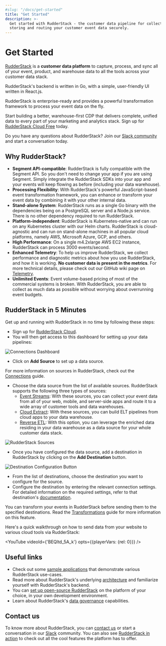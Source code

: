 ```yaml
---
#slug: "/docs/get-started"
title: "Get Started"
description: >-
  Get started with RudderStack - the customer data pipeline for collecting,
  storing and routing your customer event data securely.
---
```


# Get Started

[RudderStack](https://rudderstack.com/) is a **customer data platform** to capture, process, and sync all of your event, product, and warehouse data to all the tools across your customer data stack.

RudderStack's backend is written in Go, with a simple, user-friendly UI written in React.js.

RudderStack is enterprise-ready and provides a powerful transformation framework to process your event data on the fly.

<div class="successBlock">

Start building a better, warehouse-first CDP that delivers complete, unified data to every part of your marketing and analytics stack. Sign up for <a href="https://app.rudderstack.com/signup?type=freetrial">RudderStack Cloud Free</a> today.
</div>

<div class="infoBlock">

Do you have any questions about RudderStack? Join our <a href="https://rudderstack.com/join-rudderstack-slack-community">Slack community</a> and start a conversation today.
</div>

## Why RudderStack?

- **Segment API-compatible**: RudderStack is fully compatible with the Segment API. So you don't need to change your app if you are using Segment. Simply integrate the RudderStack SDKs into your app and your events will keep flowing as before \(including your data warehouse\).
- **Processing Flexibility**: With RudderStack's powerful JavaScript-based event transformation framework, you can enhance or transform your event data by combining it with your other internal data.
- **Stand-alone System**: RudderStack runs as a single Go binary with the dependencies being on a PostgreSQL server and a Node.js service. There is no other dependency required to run RudderStack.
- **Platform-independent**: RudderStack is Kubernetes-native and can run on any Kubernetes cluster with our Helm charts. RudderStack is cloud-agnostic and can run on stand-alone machines in all popular cloud platforms, namely AWS, Microsoft Azure, GCP, and others.
- **High Performance**: On a single m4.2xlarge AWS EC2 instance, RudderStack can process 3000 events/second.
- **Enhanced Telemetry**: To help us improve RudderStack, we collect performance and diagnostic metrics about how you use RudderStack, and how it is working. **No customer data is present in the metrics**. For more technical details, please check out our GitHub wiki page on [Telemetry](https://github.com/rudderlabs/rudder-server/wiki/RudderStack-Telemetry).
- **Unlimited Events**: Event volume-based pricing of most of the commercial systems is broken. With RudderStack, you are able to collect as much data as possible without worrying about overrunning event budgets.

## RudderStack in 5 Minutes

Get up and running with RudderStack in no time by following these steps:

- Sign up for [RudderStack Cloud](https://app.rudderstack.com/signup?type=freetrial).
- You will then get access to this dashboard for setting up your data pipelines:

<img src="../assets/1 (22).png" alt="Connections Dashboard" />

- Click on **Add Source** to set up a data source.

<div class="infoBlock">

  For more information on sources in RudderStack, check out the <a href="https://rudderstack.com/docs/connections/">Connections</a> guide.
</div>

- Choose the data source from the list of available sources. RudderStack supports the following three types of sources:
  - [Event Streams](https://rudderstack.com/docs/stream-sources/): With these sources, you can collect your event data from all of your web, mobile, and server-side apps and route it to a wide array of customer tools and data warehouses.
  - [Cloud Extract](https://rudderstack.com/docs/cloud-extract-sources/): With these sources, you can build ELT pipelines from cloud apps to your data warehouse.
  - [Reverse ETL](https://rudderstack.com/docs/reverse-etl/): With this option, you can leverage the enriched data residing in your data warehouse as a data source for your whole customer data stack.

<img src="../assets/screen-shot-2021-06-01-at-1.53.46-pm.png" alt="RudderStack Sources" />

- Once you have configured the data source, add a destination in RudderStack by clicking on the **Add Destination** button.

<img src="../assets/screen-shot-2021-06-01-at-2.02.10-pm.png" alt="Destination Configuration Button" />

- From the list of destinations, choose the destination you want to configure for the source.
- Configure the destination by entering the relevant connection settings. For detailed information on the required settings, refer to that destination's [documentation](https://rudderstack.com/docs/destinations/).

<div class="successBlock">

You can transform your events in RudderStack before sending them to the specified destinations. Read the <a href="https://rudderstack.com/docs/transformations/">Transformations</a> guide for more information on this feature.
</div>

Here's a quick walkthrough on how to send data from your website to various cloud tools via RudderStack:

<YouTube 
  videoId={'BEQltd_5A_k'}
  opts={{playerVars: {rel: 0}}}
/>

## Useful links

- Check out some [sample applications](https://github.com/rudderlabs/rudder-samples/) that demonstrate various RudderStack use-cases.
- Read more about RudderStack's underlying [architecture](https://www.rudderstack.com/docs/get-started/rudderstack-architecture/) and familiarize yourself with RudderStack's backend.
- You can [set up open-source RudderStack](https://www.rudderstack.com/docs/rudderstack-open-source/installing-and-setting-up-rudderstack/) on the platform of your choice, in your own development environment.
- Learn about RudderStack's [data governance](https://www.rudderstack.com/docs/data-governance/) capabilities.

## Contact us

To know more about RudderStack, you can [contact us](mailto:%20docs@rudderstack.com) or start a conversation in our [Slack](https://rudderstack.com/join-rudderstack-slack-community) community. You can also see [RudderStack in action](https://app.rudderstack.com/signup?type=freetrial) to check out all the cool features the platform has to offer.
